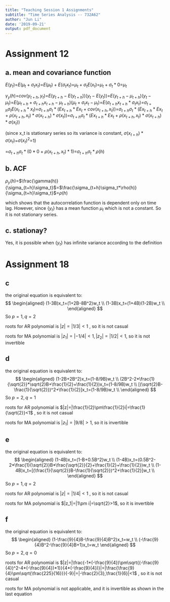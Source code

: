 ---
title: "Teaching Session 1 Assignments"
subtitle: "Time Series Analysis -- 732A62"
author: "Jun Li"
date: '2019-09-21'
output: pdf_document
---

# Assignment 12
## a. mean and covariance function

$E(y_{t})$=$E(\mu_{t}+\sigma_tx_t)$=$E(\mu_{t})+E(\sigma_tx_t)$=$\mu_t+\sigma_tE(x_t)$=$\mu_t+\sigma_t*0$=$\mu_t$

$\gamma_y(h)$=$cov(y_{t+h},y_t)$=$E(y_{t+h}-E(y_{t+h}))(y_t-E(y_t))$=$E(y_{t+h}-\mu_{t+h})(y_t-\mu_t)$=$E(\mu_{t+h}+\sigma_{t+h}x_{t+h}-\mu_{t+h})(\mu_{t}+\sigma_tx_t-\mu_t)$=$E(\sigma_{t+h}x_{t+h}*\sigma_tx_t)$=$\sigma_{t+h}\sigma_tE(x_{t+h}*x_t)$=$\sigma_{t+h}\sigma_t*(Ex_{t+h}*Ex_t+cov(x_{t+h},x_t))$=$\sigma_{t+h}\sigma_t*(Ex_{t+h}*Ex_t+\rho(x_{t+h},x_t)*\sigma(x_{t+h})*\sigma(x_t))$=$\sigma_{t+h}\sigma_t*(Ex_{t+h}*Ex_t+\rho(x_{t+h},x_t)*\sigma(x_{t+h})*\sigma(x_t))$

(since x_t is stationary series so its variance is constant, $\sigma(x_{t+h})*\sigma(x_t)$=$\sigma(x_t)^2$=1)

=$\sigma_{t+h}\sigma_t*(0*0+\rho(x_{t+h},x_t)*1)$=$\sigma_{t+h}\sigma_t*\rho(h)$

## b. ACF
$\rho_y(h)$=$\frac{\gamma(h)}{\sigma_{t+h}\sigma_t}$=$\frac{\sigma_{t+h}\sigma_t*\rho(h)}{\sigma_{t+h}\sigma_t}$=$\rho(h)$

which shows that the autocorrelation function is dependent only on time lag. However, since {$y_t$} has a mean function $\mu_t$ which is not a constant. So it is not stationary series.

## c. stationay?
Yes, it is possible when {$y_t$} has infinite variance according to the definition


# Assignment 18
## c
the original equation is equivalent to:
$$
\begin{aligned}
(1-3B)x_t=(1+2B-8B^2)w_t  \\
(1-3B)x_t=(1+4B)(1-2B)w_t \\
\end{aligned}
$$
So $p=1, q=2$

roots for AR polynomial is $|z|=|1/3|<1$ , so it is not casual

roots for MA polynomial is $|z_1|=|-1/4|<1, |z_2|=|1/2|<1$, so it is not invertible

## d 
the original equation is equivalent to:
$$
\begin{aligned}
(1-2B+2B^2)x_t=(1-8/9B)w_t  \\
(2B^2-2*\frac{1}{\sqrt{2}}*\sqrt{2}B+\frac{1}{2}+\frac{1}{2})x_t=(1-8/9B)w_t \\
[(\sqrt{2}B-\frac{1}{\sqrt{2}})^2+\frac{1}{2}]x_t=(1-8/9B)w_t  \\
\end{aligned}
$$
So $p=2, q=1$

roots for AR polynomial is $|z|=|\frac{1}{2}\pm\frac{1}{2}i|=\frac{1}{\sqrt{2}}<1$ , so it is not casual

roots for MA polynomial is $|z_1|=|9/8|>1$, so it is invertible

## e
the original equation is equivalent to:
$$
\begin{aligned}
(1-4B)x_t=(1-B+0.5B^2)w_t  \\
(1-4B)x_t=(0.5B^2-2*\frac{1}{\sqrt{2}}B*\frac{\sqrt{2}}{2}+\frac{1}{2}+\frac{1}{2})w_t \\
(1-4B)x_t=[(\frac{1}{\sqrt{2}}B-\frac{1}{\sqrt{2}})^2+\frac{1}{2}]w_t  \\
\end{aligned}
$$
So $p=1, q=2$

roots for AR polynomial is $|z|=|1/4|<1$ , so it is not casual

roots for MA polynomial is $|z_1|=|1\pm i|=\sqrt{2}>1$, so it is invertible

## f
the original equation is equivalent to:
$$
\begin{aligned}
(1-\frac{9}{4}B-\frac{9}{4}B^2)x_t=w_t  \\
(-\frac{9}{4}B^2-\frac{9}{4}B+1)x_t=w_t
\end{aligned}
$$
So $p=2, q=0$

roots for AR polynomial is $|z|=|\frac{-1*(-\frac{9}{4})\pm\sqrt{(-\frac{9}{4})^2-4*(-\frac{9}{4})*1}}{4*(-\frac{9}{4})}|=|\frac{\frac{9}{4}\pm\sqrt{\frac{225}{16}}}{-9}|=|-\frac{2}{3},\frac{1}{6}|<1$ , so it is not casual

roots for MA polynomial is not applicable, and it is invertible as shown in the last equation

